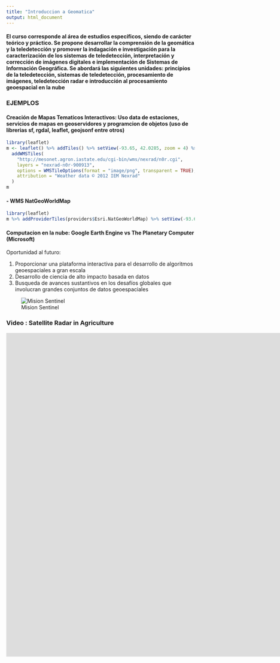 ```yaml
---
title: "Introduccion a Geomatica"
output: html_document
---
```

#### El curso corresponde al área de estudios específicos, siendo de carácter teórico y práctico. Se propone desarrollar la comprensión de la geomática y la teledetección y promover la indagación e investigación para la caracterización de los sistemas de teledetección, interpretación y corrección de imágenes digitales e implementación de Sistemas de Información Geográfica. Se abordará las siguientes unidades: principios de la teledetección, sistemas de teledetección, procesamiento de imágenes, teledetección radar e introducción al procesamiento geoespacial en la nube

### EJEMPLOS

#### Creación de Mapas Tematicos Interactivos: Uso data de estaciones, servicios de mapas en geoservidores y programcion de objetos (uso de librerias sf, rgdal, leaflet, geojsonf  entre otros)

```r
library(leaflet)
m <- leaflet() %>% addTiles() %>% setView(-93.65, 42.0285, zoom = 4) %>%
  addWMSTiles(
    "http://mesonet.agron.iastate.edu/cgi-bin/wms/nexrad/n0r.cgi",
    layers = "nexrad-n0r-900913",
    options = WMSTileOptions(format = "image/png", transparent = TRUE),
    attribution = "Weather data © 2012 IEM Nexrad"
  )
m
```

#### - WMS NatGeoWorldMap

```r
library(leaflet)
m %>% addProviderTiles(providers$Esri.NatGeoWorldMap) %>% setView(-93.65, 42.0285, zoom = 4) 

```


#### Computacion en la nube: Google Earth Engine vs The Planetary Computer (Microsoft)

Oportunidad al futuro: 

1. Proporcionar una plataforma interactiva para el desarrollo de algoritmos geoespaciales a gran escala
2. Desarrollo de  ciencia de alto impacto basada en datos
3. Busqueda de avances sustantivos en los desafíos globales que involucran grandes conjuntos de datos geoespaciales

![Mision Sentinel](G:/My Drive/GIS-IGA/2023WEB/UNALM-GIS.github.io/P2/Sentinel.png)

### Video : Satellite Radar in Agriculture

<iframe width="1536" height="864" src="https://www.youtube.com/embed/QCuEVs2un3A" title="Satellite Radar in Agriculture Experience with ERS-1 [Report Summary]" frameborder="0" allow="accelerometer; autoplay; clipboard-write; encrypted-media; gyroscope; picture-in-picture; web-share" allowfullscreen></iframe>